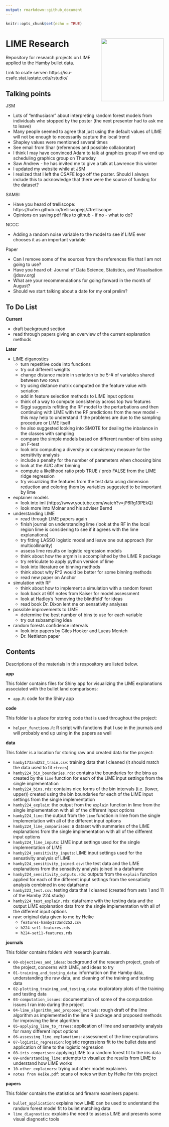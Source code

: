 ```yaml
---
output: rmarkdown::github_document
---
```


```r
knitr::opts_chunk$set(echo = TRUE)
```

# LIME Research <img align="right" height="200" src="./figures/lime.png">

Repository for research projects on LIME applied to the Hamby bullet data. 

Link to csafe server: https://isu-csafe.stat.iastate.edu/rstudio/

## Talking points

JSM  

- Lots of "enthusiasm" about interpreting random forest models from individuals who stopped by the poster (the next presenter had to ask me to leave)
- Many people seemed to agree that just using the default values of LIME will not be enough to necessarily capture the local trend
- Shapley values were mentioned several times
- See email from Shar (references and possible collaborator)
- I think I may have convinced Adam to talk at graphics group if we end up scheduling graphics group on Thursday
- Saw Andrew - he has invited me to give a talk at Lawrence this winter
- I updated my website while at JSM
- I realized that I left the CSAFE logo off the poster. Should I always include this to acknowledge that there were the source of funding for the dataset?

SAMSI

- Have you heard of trelliscope: https://hafen.github.io/trelliscopejs/#trelliscope
- Opinions on saving pdf files to github - if no - what to do?

NCCC 

- Adding a random noise variable to the model to see if LIME ever chooses it as an important variable


Paper

- Can I remove some of the sources from the references file that I am not going to use?
- Have you heard of: Journal of Data Science, Statistics, and Visualisation (jdssv.org)
- What are your recommendations for going forward in the month of August? 
- Should we start talking about a date for my oral prelim? 

## To Do List

**Current**

- draft background section
- read through papers giving an overview of the current explanation methods

**Later**

- LIME diganostics  
    - turn repetitive code into functions
    - try out different weights
    - change distance matrix in seriation to be 5-# of variables shared between two rows
    - try using distance matrix computed on the feature value with seriation
    - add in feature selection methods to LIME input options
    - think of a way to compute consistency across top two features
    - Siggi suggests refitting the RF model to the perturbations and then continuing with LIME with the RF predictions from the new model - this may help to understand if the problems are due to the sampling procedure or LIME itself
    - he also suggested looking into SMOTE for dealing the inbalance in the classes with sampling
    - compare the simple models based on different number of bins using an F-test
    - look into computing a diversity or consistency measure for the sensitivity analysis
    - include a penalty for the number of parameters when choosing bins
    - look at the AUC after binning
    - compute a likelihood ratio prob TRUE / prob FALSE from the LIME ridge regression
    - try visualizing the features from the test data using dimension reduction and
  coloring them by variables suggested to be important by lime
- explainer models
    - look into iml (https://www.youtube.com/watch?v=jP6Rg13PEkQ)
    - look more into Molnar and his adviser Bernd
- understanding LIME
    - read through LIME papers again
    - finish journal on understanding lime (look at the RF in the local region lime is considering to see if it agrees with the lime explanations)
    - try fitting LASSO logistic model and leave one out approach (for multicollinarity)
    - assess lime results on logistic regression models
    - think about how the argmin is accomplished by the LIME R package
    - try retriculate to apply python version of lime
    - look into literature on binning methods
    - think about why R^2 would be better for some binning methods
    - read new paper on Anchor
- simulation with RF
    - think about how to implement a simulation with a random forest
    - look back at 601 notes from Kaiser for model assessment
    - look at Hadley's 'removing the blindfold' for ideas
    - read book Dr. Dixon lent me on sensativity analyses
- possible improvements to LIME
    - determine the best number of bins to use for each variable
    - try out subsampling idea
- random forests confidence intervals
    - look into papers by Giles Hooker and Lucas Mentch
    - Dr. Nettleton paper




## Contents

Descriptions of the materials in this respository are listed below.

**app**

This folder contains files for Shiny app for visualizing the LIME explanations associated with the bullet land comparisons: 

- `app.R`: code for the Shiny app

**code**

This folder is a place for storing code that is used throughout the project:

- `helper_functions.R`: R script with functions that I use in the journals and will probably end up using in the papers as well

**data**

This folder is a location for storing raw and created data for the project:

- `hamby173and252_train.csv`: training data that I cleaned (it should match the data used to fit `rtrees`)
- `hamby224_bin_boundaries.rds`: contains the boundaries for the bins as created by the `lime` function for each of the LIME input settings from the single implementation 
- `hamby224_bins.rds`: contains nice forms of the bin intervals (i.e. [lower, upper)) created using the bin boundaries for each of the LIME input settings from the single implementation 
- `hamby224_explain`: the output from the `explain` function in lime from the single implementation with all of the different input options
- `hamby224_lime`: the output from the `lime` function in lime from the single implementation with all of the different input options
- `hamby224_lime_comparisons`: a dataset with summaries of the LIME explanations from the single implementation with all of the different input options
- `hamby224_lime_inputs`: LIME input settings used for the single implementation of LIME
- `hamby224_sensitivity_inputs`: LIME input settings used for the sensativity analysis of LIME
- `hamby224_sensitivity_joined.csv`: the test data and the LIME explanations from the sensativty analysis joined in a dataframe
- `hamby224_sensitivity_outputs.rds`: outputs from the `explain` function applied for each of the different input settings from the sensativity analysis combined in one dataframe
- `hamby223_test.csv`: testing data that I cleaned (created from sets 1 and 11 of the Hamby 224 study)
- `hamby224_test_explain.rds`: dataframe with the testing data and the output LIME explanation data from the single implementation with all of the different input options
- raw: original data given to me by Heike
    - `features-hamby173and252.csv`
    - `h224-set1-features.rds`
    - `h224-set11-features.rds`
  
**journals**

This folder contains folders with research journals.

- `00-objectives_and_ideas`: background of the research project, goals of the project, concerns with LIME, and ideas to try
- `01-training_and_testing_data`: information on the Hamby data, understanding the raw data, and cleaning of the training and testing data
- `02-plotting_training_and_testing_data`: exploratory plots of the training and testing data
- `03-computation_issues`: documentation of some of the computation issues I ran into during the project
- `04-lime_algorithm_and_proposed_methods`: rough draft of the lime algorithm as implemented in the lime R package and proposed methods for improving the lime algorithm
- `05-applying_lime_to_rtrees`: application of lime and sensativity analysis for many different input options
- `06-assessing_lime_explanations`: assessment of the lime explanations
- `07-logistic_regression`: logistic regressions fit to the bullet data and application of lime to the logistic regression
- `08-iris_comparison`: applying LIME to a random forest fit to the iris data
- `09-understanding_lime`: attempts to visualize the results from LIME to understand how LIME works
- `10-other_explainers`: trying out other model explainers
- `notes from Heike.pdf`: scans of notes written by Heike for this project

**papers**

This folder contains the statistics and firearm examiners papers: 

- `bullet_application`: explains how LIME can be used to understand the random forest model fit to bullet matching data
- `lime_diagnostics`: explains the need to assess LIME and presents some visual diagnostic tools